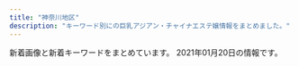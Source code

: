 ```yaml
---
title: "神奈川地区"
description: "キーワード別にの巨乳アジアン・チャイナエステ嬢情報をまとめました。"
---
```


新着画像と新着キーワードをまとめています。
2021年01月20日の情報です。

<DmmAffiliateIns />
<KeywordTable
  shops={
    [
    {
        "station": "\u65b0\u9017\u5b50\u99c5\u5317\u53e31",
        "name": "\u7f8e\u697d",
        "url": "http://biraku.est-u.com",
        "keywords": {},
        "img_links": [
            "http://biraku.est-u.com/images/index_12.png",
            "http://biraku.est-u.com/images/06.jpg",
            "http://biraku.est-u.com/staff/3.jpg",
            "http://biraku.est-u.com/images/01.jpg",
            "http://biraku.est-u.com/images/index_08.png",
            "http://biraku.est-u.com/images/index2_07.png",
            "http://biraku.est-u.com/images/03.jpg",
            "http://biraku.est-u.com/images/index_05.png",
            "http://biraku.est-u.com/images/02.jpg",
            "http://biraku.est-u.com/staff/2.jpg",
            "http://biraku.est-u.com/images/index_06.png",
            "http://biraku.est-u.com/images/staff_08.png",
            "http://biraku.est-u.com/images/index_07.png",
            "http://biraku.est-u.com/staff/1.jpg",
            "http://biraku.est-u.com/images/index_10.png",
            "http://biraku.est-u.com/images/index_04.png",
            "http://biraku.est-u.com/staff/4.jpg",
            "http://biraku.est-u.com/images/04.jpg",
            "http://biraku.est-u.com/staff/6.jpg",
            "http://biraku.est-u.com/images/indexb_08.png",
            "http://biraku.est-u.com/staff/5.jpg",
            "http://biraku.est-u.com/images/s3.jpg"
        ]
    },
    {
        "station": "JR\u8305\u30f6\u5d0e\u99c5\u5317\u53e3",
        "url": "http://karen.ies.fun/",
        "name": "\u83ef\u84ee",
        "keywords": {
            "86": 3,
            "D": 3
        },
        "img_links": [
            "http://karen.ies.fun/photos/sites/12/2018/10/2018100413085114.jpg",
            "http://karen.ies.fun/images/s_staff.jpg",
            "http://karen.ies.fun/photos/sites/12/2018/10/2018100413085055.jpg",
            "http://karen.ies.fun/images/info2.jpg",
            "http://karen.ies.fun/images/mobile.jpg",
            "http://karen.ies.fun/images/bj1.jpg",
            "http://karen.ies.fun/images/room2.jpg",
            "http://karen.ies.fun/images/bj3.jpg",
            "http://karen.ies.fun/images/room4.jpg",
            "http://karen.ies.fun/photos/sites/12/2019/04/2019042908245397.jpg",
            "http://karen.ies.fun/images/s_link.jpg",
            "http://karen.ies.fun/images/1.jpg",
            "http://karen.ies.fun/images/room1.jpg",
            "http://karen.ies.fun/images/s_info.jpg",
            "http://karen.ies.fun/images/top.jpg",
            "http://karen.ies.fun/images/amore.jpg",
            "http://karen.ies.fun/images/room3.jpg"
        ]
    },
    {
        "keywords": {
            "C": 3,
            "86": 12,
            "87": 3,
            "D": 15,
            "85": 3
        },
        "url": "http://oppama.iest.info/",
        "station": "\u8ffd\u6d5c\u99c5",
        "name": "\u8ffd\u6d5c\u30de\u30c3\u30b5\u30fc\u30b8",
        "img_links": [
            "http://oppama.iest.info/images/s_pick.png",
            "http://oppama.iest.info/images/room6.jpg",
            "http://oppama.iest.info/images/s_news.png",
            "http://cdn.dino-es.com/images/allpics/KL77e92f55838704c7de0a1eb6ca2a81a0/4ec1d6974658a8b101911755e5d05691.jpg",
            "http://oppama.iest.info/images/s_staff.jpg",
            "http://cdn.dino-es.com/images/logo/150x40DinoEs.png",
            "http://oppama.iest.info/photos/sites/10/2018/05/2018053009323272.jpg",
            "http://oppama.iest.info/images/bj3.jpg",
            "http://cdn.dino-es.com/images/line.jpg",
            "http://oppama.iest.info/photos/sites/10/2018/07/2018073109281740.jpg",
            "http://oppama.iest.info/images/room5.jpg",
            "http://oppama.iest.info/images/mobile.png",
            "http://oppama.iest.info/images/top.jpg",
            "http://oppama.iest.info/images/room4.jpg",
            "http://oppama.iest.info/photos/sites/10/2018/07/2018073109281695.jpg",
            "http://oppama.iest.info/images/room2.jpg",
            "http://oppama.iest.info/images/room1.jpg",
            "http://oppama.iest.info/photos/sites/10/2018/05/2018053009323253.jpg",
            "http://oppama.iest.info/images/s_news2.png",
            "http://oppama.iest.info/images/room3.jpg",
            "http://oppama.iest.info/images/l1.jpg",
            "http://oppama.iest.info/photos/sites/10/2018/07/2018073109281797.jpg",
            "http://oppama.iest.info/photos/sites/10/2018/07/2018073109281759.jpg",
            "http://oppama.iest.info/photos/sites/10/2018/05/2018053009323372.jpg",
            "http://oppama.iest.info/photos/sites/10/2018/05/2018053009323210.jpg",
            "http://oppama.iest.info/photos/sites/10/2018/07/2018073109281781.jpg"
        ]
    },
    {
        "station": "\u8ffd\u6d5c\u99c5",
        "name": "\u61a9",
        "img_links": [
            "http://ikoi.esjp.xyz/girl/2.jpg",
            "http://ikoi.esjp.xyz/img/qr.jpg",
            "http://ikoi.esjp.xyz/img/lr_02.jpg",
            "http://ikoi.esjp.xyz/i/img/photo05.jpg",
            "http://ikoi.esjp.xyz/i/img/photo03.jpg",
            "http://ikoi.esjp.xyz/girl/6.jpg",
            "http://ikoi.esjp.xyz/img/room/photo05.jpg",
            "http://ikoi.esjp.xyz/girl/4.jpg",
            "http://ikoi.esjp.xyz/img/lr_01.jpg",
            "http://ikoi.esjp.xyz/img/capinfo.jpg",
            "http://ikoi.esjp.xyz/img/rec_top.png",
            "http://ikoi.esjp.xyz/img/room/photo03.jpg",
            "http://ikoi.esjp.xyz/i/img/photo01.jpg",
            "http://ikoi.esjp.xyz/girl/1.jpg",
            "http://ikoi.esjp.xyz/girl/5.jpg",
            "http://ikoi.esjp.xyz/img/room/photo01.jpg",
            "http://ikoi.esjp.xyz/i/img/photo06.jpg",
            "http://ikoi.esjp.xyz/img/pro_girl_line.jpg",
            "http://ikoi.esjp.xyz/img/059.png",
            "http://ikoi.esjp.xyz/img/room/photo06.jpg",
            "http://ikoi.esjp.xyz/img/room/photo02.jpg",
            "http://ikoi.esjp.xyz/img/top_pickback.png",
            "http://ikoi.esjp.xyz/girl/3.jpg",
            "http://ikoi.esjp.xyz/i/img/photo02.jpg",
            "http://ikoi.esjp.xyz/img/sub_staff.jpg",
            "http://ikoi.esjp.xyz/i/img/photo04.jpg",
            "http://ikoi.esjp.xyz/img/room/photo04.jpg"
        ],
        "url": "http://ikoi.esjp.xyz/",
        "keywords": {}
    },
    {
        "keywords": {},
        "url": "http://hoguraku.info/",
        "img_links": [
            "http://hoguraku.info/_src/22266495/navi_06.png",
            "http://hoguraku.info/_src/22266492/navi2_04.png",
            "http://hoguraku.info/_src/22266493/navi_05.png",
            "http://hoguraku.info/staff-3.jpg",
            "http://hoguraku.info/_src/22294409/img20180513220122069421.png",
            "http://hoguraku.info/_src/22296697/pup.png",
            "http://hoguraku.info/staff-4.jpg",
            "http://hoguraku.info/_src/22294030/wechatimg175.jpg",
            "http://hoguraku.info/staff-2.jpg",
            "http://hoguraku.info/_src/22293781/sign.png",
            "http://hoguraku.info/_src/22293820/wechatimg744.jpg",
            "http://hoguraku.info/_src/22293865/sign.png",
            "http://hoguraku.info/_src/22294024/1_20180513213551260.jpg",
            "http://hoguraku.info/_src/22266524/wechatimg96_20191205204603604.jpg",
            "http://hoguraku.info/_src/22266494/navi2_05.png",
            "http://hoguraku.info/_src/22296687/pup.png",
            "http://hoguraku.info/_src/22294029/3_20180513213551306.jpg",
            "http://hoguraku.info/_src/22294031/wechatimg175.jpg",
            "http://hoguraku.info/_src/22296695/pup.png",
            "http://hoguraku.info/_src/22266488/navi2_02.png",
            "http://hoguraku.info/_src/22294028/3_20180513213551306.jpg",
            "http://hoguraku.info/_src/22266486/navi2_01.png",
            "http://hoguraku.info/_src/22293601/newspinkup.png",
            "http://hoguraku.info/_src/22266398/img20180513214352559347.png",
            "http://hoguraku.info/_src/37673393/wechatimg98.jpg",
            "http://hoguraku.info/_src/22294025/1_20180513213551260.jpg",
            "http://hoguraku.info/_src/22266487/navi_02.png",
            "http://hoguraku.info/_src/22266490/navi2_03.png",
            "http://hoguraku.info/_src/22266485/navi_01.png",
            "http://hoguraku.info/_src/22266496/navi2_06.png",
            "http://hoguraku.info/_src/22293610/pup.png",
            "http://hoguraku.info/_src/22294026/wechatimg239.jpg",
            "http://hoguraku.info/_src/25168346/staff-2_20180823215120776.jpg",
            "http://hoguraku.info/_src/42747719/img20200505151535254743.png",
            "http://hoguraku.info/_src/22266489/navi_03.png",
            "http://hoguraku.info/_src/22294027/wechatimg239.jpg",
            "http://hoguraku.info/staff-1.jpg",
            "http://hoguraku.info/_src/22266491/navi_04.png",
            "http://hoguraku.info/_src/22266400/wechatimg94_20191205204136458.jpg"
        ],
        "name": "\u3055\u304f\u3089",
        "station": "JR\u5927\u8239\u99c5\u6771\u53e3"
    },
    {
        "keywords": {},
        "name": "\u591c\u8776",
        "station": "JR\u85e4\u6ca2\u99c5\u5357\u53e3",
        "img_links": [
            "http://yacho.est-u.com/images/index_06.jpg",
            "http://yacho.est-u.com/images/index_10.jpg",
            "http://yacho.est-u.com/images/1.jpg",
            "http://yacho.est-u.com/images/staff_01.jpg",
            "http://yacho.est-u.com/images/index_04.jpg",
            "http://yacho.est-u.com/images/5.jpg",
            "http://yacho.est-u.com/images/3.jpg",
            "http://yacho.est-u.com/images/k1.jpg",
            "http://yacho.est-u.com/images/index_05.jpg",
            "http://yacho.est-u.com/images/6.jpg",
            "http://yacho.est-u.com/images/index_15.jpg",
            "http://yacho.est-u.com/images/k2.jpg",
            "http://yacho.est-u.com/images/index_17.jpg",
            "http://yacho.est-u.com/images/index_07.jpg",
            "http://yacho.est-u.com/images/4.jpg",
            "http://yacho.est-u.com/images/index_12.jpg",
            "http://yacho.est-u.com/images/index_03.jpg",
            "http://yacho.est-u.com/images/index_02.jpg",
            "http://yacho.est-u.com/images/index_01.jpg",
            "http://yacho.est-u.com/images/2.jpg",
            "http://yacho.est-u.com/images/staff_03.jpg",
            "http://yacho.est-u.com/images/index_14.jpg"
        ],
        "url": "http://yacho.est-u.com/"
    },
    {
        "keywords": {
            "87": 7,
            "D": 35,
            "85": 28,
            "E": 7,
            "86": 7
        },
        "url": "http://izumi.ests.jp/",
        "station": "\u6e58\u5357\u53f0\u99c5\u897f\u53e3",
        "name": "\u6e58\u5357\u604b",
        "img_links": [
            "http://izumi.ests.jp/images/room1.jpg",
            "http://izumi.ests.jp/images/service4.jpg",
            "http://izumi.ests.jp/images/info2.jpg",
            "http://izumi.ests.jp/photos/sites/54/2020/09/2020092004565418.jpg",
            "http://izumi.ests.jp/images/room2.jpg",
            "http://izumi.ests.jp/images/s1.jpg",
            "http://izumi.ests.jp/photos/sites/54/2019/10/2019100205592997.jpg",
            "http://izumi.ests.jp/images/room3.jpg",
            "http://izumi.ests.jp/photos/sites/54/2020/07/2020070605483923.jpg",
            "http://izumi.ests.jp/images/service3.jpg",
            "http://izumi.ests.jp/images/service1.jpg",
            "http://izumi.ests.jp/images/room4.jpg",
            "http://izumi.ests.jp/images/top.jpg",
            "http://izumi.ests.jp/images/service2.jpg",
            "http://izumi.ests.jp/photos/sites/54/2019/10/2019100205593058.jpg",
            "http://izumi.ests.jp/photos/sites/54/2020/05/2020051209400132.jpg",
            "http://izumi.ests.jp/images/info.jpg",
            "http://izumi.ests.jp/photos/sites/54/2020/12/2020121307073529.jpg",
            "http://izumi.ests.jp/images/mobile.jpg",
            "http://izumi.ests.jp/images/s_news.jpg",
            "http://izumi.ests.jp/images/s3.jpg"
        ]
    },
    {
        "name": "\u7652\u5fc3\u5712",
        "station": "JR\u85e4\u6ca2\u99c5\u5357\u53e3",
        "url": "http://yushinen.info/",
        "keywords": {},
        "img_links": [
            "http://yushinen.info/images/g7.jpg",
            "http://yushinen.info/images/room2.jpg",
            "http://yushinen.info/images/eri1.jpg",
            "http://yushinen.info/images/nei-03.png",
            "http://yushinen.info/images/room6.jpg",
            "http://yushinen.info/images/room4.jpg",
            "http://yushinen.info/images/miki1.jpg",
            "http://yushinen.info/images/nana1.jpg",
            "http://yushinen.info/images/room3.jpg",
            "http://yushinen.info/images/flw.png",
            "http://yushinen.info/images/saya1.jpg",
            "http://yushinen.info/images/g6.jpg",
            "http://yushinen.info/images/g0.jpg",
            "http://yushinen.info/images/room1.jpg",
            "http://yushinen.info/images/g1.jpg",
            "http://yushinen.info/images/g5.jpg",
            "http://yushinen.info/images/top.jpg",
            "http://yushinen.info/images/g3.jpg",
            "http://yushinen.info/images/info.png",
            "http://yushinen.info/images/ami1.jpg",
            "http://yushinen.info/images/mobile.png",
            "http://yushinen.info/images/room5.jpg",
            "http://yushinen.info/images/g2.jpg",
            "http://yushinen.info/images/g4.jpg"
        ]
    },
    {
        "url": "http://meido.est888.com/",
        "name": "\u30e1\u30a4\u30c9",
        "station": "JR\u6771\u6238\u585a\u99c5\u6771\u53e3",
        "keywords": {
            "D": 6,
            "E": 2,
            "92": 2,
            "87": 1,
            "89": 5
        },
        "img_links": [
            "http://meido.est888.com/css/tel.png",
            "http://meido.est888.com/css/staff/staff004.jpg",
            "http://meido.est888.com/css/top02.jpg",
            "http://meido.est888.com/css/top-left01.jpg",
            "http://meido.est888.com/css/nav/nav-005.jpg",
            "http://meido.est888.com/css/nav/nav-002.jpg",
            "http://meido.est888.com/css/osusume07.jpg",
            "http://meido.est888.com/css/staff/staff001.jpg",
            "http://meido.est888.com/css/staff/staff002.jpg",
            "http://meido.est888.com/css/staff/staff003.jpg",
            "http://meido.est888.com/css/staff/staff0008.jpg",
            "http://meido.est888.com/css/top-left02.jpg",
            "http://meido.est888.com/css/staff/staff007.jpg",
            "http://meido.est888.com/css/nav/nav-003.jpg",
            "http://meido.est888.com/css/staff/staff0006.jpg",
            "http://meido.est888.com/css/nav/nav-006.jpg",
            "http://meido.est888.com/css/nav/nav-001.jpg",
            "http://meido.est888.com/css/staff/staff005.jpg",
            "http://meido.est888.com/css/nav/nav-004.jpg"
        ]
    },
    {
        "name": "\u30df\u30e9\u30dc\u30eb",
        "keywords": {
            "86": 3,
            "85": 1,
            "87": 1,
            "D": 4,
            "E": 1
        },
        "station": "JR\u6771\u6238\u585a\u99c5\u6771\u53e3",
        "img_links": [
            "http://esbest.info/js/sliderLine/slide_prev.png",
            "http://esbest.info/staffPhoto/b20200109133117.jpg",
            "http://esbest.info/staffPhoto/b20200111165529.jpg",
            "http://esbest.info/staffPhoto/s20200109133117.jpg",
            "http://esbest.info/images/returnBtn.png",
            "http://esbest.info/images/store/03.jpg",
            "http://esbest.info/images/store/04.jpg",
            "http://esbest.info/staffPhoto/s20200205123504.jpg",
            "http://esbest.info/images/mobile.jpg",
            "http://esbest.info/images/store/01.jpg",
            "http://esbest.info/staffPhoto/b20200526161929.jpg",
            "http://esbest.info/staffPhoto/b20200519140451.jpg",
            "http://esbest.info/js/sliderLine/slide_next.png",
            "http://esbest.info/images/store/02.jpg",
            "http://esbest.info/staffPhoto/s20200111165529.jpg",
            "http://esbest.info/uploadfiles/images/campaignEsbestInfo1.jpg",
            "http://esbest.info/staffPhoto/s20200519140451.jpg",
            "http://esbest.info/staffPhoto/s20200526161929.jpg",
            "http://esbest.info/staffPhoto/b20200205123504.jpg"
        ],
        "url": "http://esbest.info/"
    },
    {
        "name": "\u30d0\u30e9\u5712",
        "station": "JR\u85e4\u6ca2\u99c5\u5357\u53e3",
        "img_links": [
            "http://baraen.xyz/images/room6.jpg",
            "http://baraen.xyz/images/mobile.jpg",
            "http://baraen.xyz/images/mafaxine_j.jpg",
            "http://baraen.xyz/images/g3.jpg",
            "http://baraen.xyz/images/room1.jpg",
            "http://baraen.xyz/images/g0.jpg",
            "http://baraen.xyz/images/room2.jpg",
            "http://baraen.xyz/images/g4.jpg",
            "http://baraen.xyz/images/miki1.jpg",
            "http://baraen.xyz/images/maga.jpg",
            "http://baraen.xyz/images/mafaxine_d.jpg",
            "http://baraen.xyz/images/g6.jpg",
            "http://baraen.xyz/images/g1.jpg",
            "http://baraen.xyz/images/kanban.jpg",
            "http://baraen.xyz/images/miki2.jpg",
            "http://baraen.xyz/images/g2.jpg",
            "http://baraen.xyz/images/room4.jpg"
        ],
        "keywords": {},
        "url": "http://baraen.xyz/"
    },
    {
        "img_links": [
            "http://esthe-massage.pw/img/m2.jpg",
            "http://esthe-massage.pw/img/m10.jpg",
            "http://esthe-massage.pw/img/cg03.jpg",
            "http://esthe-massage.pw/img/cg05.jpg",
            "http://esthe-massage.pw/img/fla.jpg",
            "http://esthe-massage.pw/img/cg01.jpg",
            "http://esthe-massage.pw/img/stan.png",
            "http://esthe-massage.pw/img/m60.jpg",
            "http://esthe-massage.pw/img/m30.jpg",
            "http://esthe-massage.pw/img/m6.jpg",
            "http://esthe-massage.pw/img/cg02.jpg",
            "http://esthe-massage.pw/img/m1.jpg",
            "http://esthe-massage.pw/img/noo.png",
            "http://esthe-massage.pw/img/m4.jpg",
            "http://esthe-massage.pw/img/cg04.jpg",
            "http://esthe-massage.pw/img/m3.jpg",
            "http://esthe-massage.pw/img/top.jpg",
            "http://esthe-massage.pw/img/m20.jpg",
            "http://esthe-massage.pw/img/m5.jpg",
            "http://esthe-massage.pw/img/no.png"
        ],
        "url": "http://esthe-massage.pw/",
        "name": "\u6843\u9999",
        "keywords": {
            "D": 3,
            "86": 3,
            "E": 2,
            "87": 1,
            "85": 1
        },
        "station": "JR\u5e73\u585a\u99c5"
    },
    {
        "keywords": {
            "C": 21,
            "85": 4,
            "D": 4,
            "87": 8
        },
        "station": "JR\u5e73\u585a\u99c5\u5317\u53e3",
        "img_links": [
            "http://www.bestlove.iesjp.com/images/line.png",
            "http://www.bestlove.iesjp.com/files/002.jpg",
            "http://www.bestlove.iesjp.com/files/005-03.jpg",
            "http://www.bestlove.iesjp.com/files/004-02.jpg",
            "http://www.bestlove.iesjp.com/files/004.jpg",
            "http://www.bestlove.iesjp.com/files/003-02.jpg",
            "http://www.bestlove.iesjp.com/files/001-03.jpg",
            "http://www.bestlove.iesjp.com/files/002-03.jpg",
            "http://www.bestlove.iesjp.com/files/001.jpg",
            "http://www.bestlove.iesjp.com/files/003-03.jpg",
            "http://www.bestlove.iesjp.com/files/002-02.jpg",
            "http://www.bestlove.iesjp.com/files/004-03.jpg",
            "http://www.bestlove.iesjp.com/files/005-02.jpg",
            "http://www.bestlove.iesjp.com/files/001-02.jpg",
            "http://www.bestlove.iesjp.com/images/mobile.jpg",
            "http://www.bestlove.iesjp.com/files/005.jpg",
            "http://www.bestlove.iesjp.com/images/r3.jpg",
            "http://www.bestlove.iesjp.com/files/003.jpg"
        ],
        "url": "http://www.bestlove.iesjp.com/",
        "name": "Best Love \uff5e\u30d9\u30b9\u30c8\u30e9\u30d6\uff5e"
    },
    {
        "station": "JR\u6238\u585a\u99c5",
        "keywords": {
            "87": 4,
            "C": 1,
            "D": 5,
            "86": 2
        },
        "url": "http://www.genkimori.esjp.info/",
        "img_links": [
            "http://www.genkimori.esjp.info/img/tel.png",
            "http://www.genkimori.esjp.info/img/nav-005.png",
            "http://www.genkimori.esjp.info/img/stb.jpg",
            "http://www.genkimori.esjp.info/img/stt.jpg",
            "http://www.genkimori.esjp.info/img/nav-003.png",
            "http://www.genkimori.esjp.info/img/nav-002.png",
            "http://www.genkimori.esjp.info/files/007.jpg",
            "http://www.genkimori.esjp.info/files/004.jpg",
            "http://www.genkimori.esjp.info/files/003.jpg",
            "http://www.genkimori.esjp.info/img/nav-006.png",
            "http://www.genkimori.esjp.info/img/top01.png",
            "http://www.genkimori.esjp.info/img/nav-001.png",
            "http://www.genkimori.esjp.info/files/002.jpg",
            "http://www.genkimori.esjp.info/files/006.jpg",
            "http://www.genkimori.esjp.info/files/001.jpg",
            "http://www.genkimori.esjp.info/img/nav-004.png"
        ],
        "name": "\u5143\u6c17\u30e2\u30ea\u30e2\u30ea"
    },
    {
        "station": "JR\u5e73\u585a\u99c5\u5317\u53e3",
        "keywords": {},
        "name": "\u3075\u3088\u3046",
        "img_links": [
            "http://www.huyo.work/images/4.jpg",
            "http://www.huyo.work/images/mobile.jpg",
            "http://www.huyo.work/images/sys2.jpg",
            "http://www.huyo.work/images/interior_t.jpg",
            "http://www.huyo.work/img/sora1.jpg",
            "http://www.huyo.work/images/3.jpg",
            "http://www.huyo.work/images/line.png",
            "http://www.huyo.work/images/info.jpg",
            "http://www.huyo.work/img/mimi1.jpg",
            "http://www.huyo.work/img/nana1.jpg",
            "http://www.huyo.work/images/news.jpg",
            "http://www.huyo.work/images/2.jpg",
            "http://www.huyo.work/images/int1.jpg",
            "http://www.huyo.work/images/head.jpg",
            "http://www.huyo.work/img/riri1.jpg",
            "http://www.huyo.work/images/int2.jpg",
            "http://www.huyo.work/images/5.jpg",
            "http://www.huyo.work/images/1.jpg",
            "http://www.huyo.work/images/sys1.jpg",
            "http://www.huyo.work/img/hana1.jpg",
            "http://www.huyo.work/images/staff_t.jpg"
        ],
        "url": "http://www.huyo.work/"
    },
    {
        "station": "JR\u5c0f\u7530\u539f\u99c5\u897f\u53e3",
        "keywords": {
            "C": 8,
            "F": 8,
            "E": 28,
            "D": 32
        },
        "url": "http://onlyone-relax.xyz/",
        "img_links": [
            "http://onlyone-relax.xyz/images/spacer300x450.png",
            "http://onlyone-relax.xyz/images/cg08.jpg",
            "http://onlyone-relax.xyz/images/4.jpg",
            "http://onlyone-relax.xyz/images/cg02.jpg",
            "http://onlyone-relax.xyz/images/cg05.jpg",
            "http://onlyone-relax.xyz/images/cg01.jpg",
            "http://onlyone-relax.xyz/images/top.png",
            "http://onlyone-relax.xyz/images/cg03.jpg",
            "http://onlyone-relax.xyz/images/cg06.jpg",
            "http://onlyone-relax.xyz/images/cg10.jpg",
            "http://onlyone-relax.xyz/images/2.jpg",
            "http://onlyone-relax.xyz/images/top2.png",
            "http://onlyone-relax.xyz/images/cg07.jpg",
            "http://onlyone-relax.xyz/images/cg09.jpg",
            "http://onlyone-relax.xyz/images/qr.jpg",
            "http://onlyone-relax.xyz/images/1.jpg"
        ],
        "name": "\u30ad\u30e5\u30fc\u30c8"
    },
    {
        "url": "http://hiratsuka-est.com/",
        "station": "JR\u5e73\u585a\u99c5\u5317\u53e3",
        "img_links": [
            "http://hiratsuka-est.com/images/r3.jpg",
            "http://hiratsuka-est.com/images/r6.jpg",
            "http://hiratsuka-est.com/images/banna.jpg",
            "http://hiratsuka-est.com/images/chc.jpg",
            "http://hiratsuka-est.com/images/ll1.jpg",
            "http://hiratsuka-est.com/images/g7.jpg",
            "http://hiratsuka-est.com/images/g2.jpg",
            "http://hiratsuka-est.com/images/banna2.jpg",
            "http://hiratsuka-est.com/images/g0.jpg",
            "http://hiratsuka-est.com/images/right.jpg",
            "http://hiratsuka-est.com/images/r7.jpg",
            "http://hiratsuka-est.com/images/tel.jpg",
            "http://hiratsuka-est.com/images/mi.jpg",
            "http://hiratsuka-est.com/images/g1.jpg",
            "http://hiratsuka-est.com/images/left.jpg",
            "http://hiratsuka-est.com/images/g4.jpg",
            "http://hiratsuka-est.com/images/r8.jpg",
            "http://hiratsuka-est.com/images/r9.jpg",
            "http://hiratsuka-est.com/images/zi-staff.png",
            "http://hiratsuka-est.com/images/top.jpg",
            "http://hiratsuka-est.com/images/banna1.jpg",
            "http://hiratsuka-est.com/images/new1.jpg",
            "http://hiratsuka-est.com/images/rr1.jpg",
            "http://hiratsuka-est.com/images/zi-link.png",
            "http://hiratsuka-est.com/images/r1.jpg",
            "http://hiratsuka-est.com/images/r5.jpg",
            "http://hiratsuka-est.com/images/tiao2.jpg",
            "http://hiratsuka-est.com/images/g3.jpg",
            "http://hiratsuka-est.com/images/zi-faq.png",
            "http://hiratsuka-est.com/images/r4.jpg"
        ],
        "keywords": {},
        "name": "\u3055\u308f\u3084\u304b"
    },
    {
        "name": "\u5929\u4f7f",
        "img_links": [
            "http://uintiop.tokyo/picture/top-img10.jpg",
            "http://uintiop.tokyo/uploads/210111/1-210111123I9332.jpg",
            "http://uintiop.tokyo/picture/2.jpg",
            "http://uintiop.tokyo/picture/4.jpg",
            "http://uintiop.tokyo/picture/top-img03.jpg",
            "http://uintiop.tokyo/picture/top-img02.png",
            "http://uintiop.tokyo/uploads/200714/1-200G4124210P7.jpg",
            "http://uintiop.tokyo/picture/3.jpg",
            "http://uintiop.tokyo/picture/top-img01.png",
            "http://uintiop.tokyo/picture/1.jpg",
            "http://uintiop.tokyo/picture/call.png",
            "http://uintiop.tokyo/picture/tel.png",
            "http://uintiop.tokyo/uploads/200720/1-200H013041T46.jpg",
            "http://uintiop.tokyo/uploads/200714/1-200G4125RS59.jpg",
            "http://uintiop.tokyo/uploads/200727/1-200HG01643361.jpg"
        ],
        "keywords": {
            "C": 13
        },
        "url": "http://uintiop.tokyo/",
        "station": "JR\u85e4\u6ca2\u99c5\u5357\u53e3"
    },
    {
        "name": "\u6d5c\u8fba\u306e\u604b",
        "keywords": {},
        "img_links": [
            "http://www.hamabei.com/images/buttona_03.jpg",
            "http://www.hamabei.com/images/buttona_08.jpg",
            "http://www.hamabei.com/images/nana1.jpg",
            "http://www.hamabei.com/images/giral012.jpg",
            "http://www.hamabei.com/images/buttona_06.jpg",
            "http://www.hamabei.com/images/buttona_04.jpg",
            "http://www.hamabei.com/images/giral009.jpg",
            "http://www.hamabei.com/images/qr.jpg",
            "http://www.hamabei.com/images/giral015.jpg",
            "http://www.hamabei.com/images/kaori1.jpg",
            "http://www.hamabei.com/images/giral014.jpg",
            "http://www.hamabei.com/images/buttona_05.jpg",
            "http://www.hamabei.com/images/giral007.jpg",
            "http://www.hamabei.com/images/buttona_07.jpg",
            "http://www.hamabei.com/images/miki1.jpg",
            "http://www.hamabei.com/images/yuka1.jpg"
        ],
        "url": "http://www.hamabei.com/",
        "station": "JR\u8305\u30f6\u5d0e\u99c5\u5357\u53e3"
    },
    {
        "keywords": {},
        "station": "JR\u5927\u8239\u99c5\u6771\u53e3",
        "name": "\u60a0\u697d",
        "url": "http://yu-raku.info/",
        "img_links": [
            "http://yu-raku.info/staff/s-kana1.jpg",
            "http://yu-raku.info/staff/s-sayuri1.jpg",
            "http://yu-raku.info/images/bar-cam.png",
            "http://yu-raku.info/sp/images/b-tel.png",
            "http://yu-raku.info/images/c-top0.png",
            "http://yu-raku.info/images/bar-info.png",
            "http://yu-raku.info/staff/s-emi5.jpg",
            "http://yu-raku.info/staff/s-miki1.jpg",
            "http://yu-raku.info/staff/s-nana1.jpg",
            "http://yu-raku.info/sp/images/bar-cam.png",
            "http://yu-raku.info/staff/s-emi3.jpg",
            "http://yu-raku.info/images/fotter.jpg",
            "http://yu-raku.info/images/bar-cover.png",
            "http://yu-raku.info/images/pic-interior.png",
            "http://yu-raku.info/images/c-therapist0.png",
            "http://yu-raku.info/staff/s-emi4.jpg",
            "http://yu-raku.info/sp/images/bar-cover.png",
            "http://yu-raku.info/images/bar-therapist.png",
            "http://yu-raku.info/images/bar-interior.png",
            "http://yu-raku.info/staff/s-yuko1.jpg",
            "http://yu-raku.info/staff/s-niri1.jpg",
            "http://yu-raku.info/images/b-interior.jpg"
        ]
    },
    {
        "name": "\u968f\u7e01",
        "station": "JR\u5e73\u585a\u99c5\u5317\u53e3",
        "url": "http://sui-en.work/",
        "img_links": [
            "http://sui-en.work/images/head.jpg",
            "http://sui-en.work/images/mobile.jpg",
            "http://sui-en.work/images/interior_t.png",
            "http://sui-en.work/img/kaori1.jpg",
            "http://sui-en.work/images/b1.jpg",
            "http://sui-en.work/images/2.png",
            "http://sui-en.work/images/int1.png",
            "http://sui-en.work/images/sys2.jpg",
            "http://sui-en.work/images/int2.png",
            "http://sui-en.work/images/news.jpg",
            "http://sui-en.work/images/sys1.jpg",
            "http://sui-en.work/images/info.jpg",
            "http://sui-en.work/images/1.png",
            "http://sui-en.work/images/sys3.png",
            "http://sui-en.work/images/tr.jpg",
            "http://sui-en.work/img/sena1.jpg",
            "http://sui-en.work/images/ta.jpg",
            "http://sui-en.work/images/b2.jpg",
            "http://sui-en.work/images/4.png",
            "http://sui-en.work/img/hana1.jpg",
            "http://sui-en.work/images/3.png",
            "http://sui-en.work/images/int3.png",
            "http://sui-en.work/img/yuki1.jpg",
            "http://sui-en.work/images/staff_t.png"
        ],
        "keywords": {}
    },
    {
        "name": "\u5929\u4f7f\u306e\u604b",
        "station": "\u8305\u30f6\u5d0e\u99c5\u5357\u53e3",
        "keywords": {},
        "url": "http://tenshinokoi.es-come.net/",
        "img_links": [
            "http://tenshinokoi.es-come.net/girls/yuyu1.jpg",
            "http://tenshinokoi.es-come.net/img/yuyu1.jpg",
            "http://tenshinokoi.es-come.net/img/header02.jpg",
            "http://tenshinokoi.es-come.net/images/therapistbar.png",
            "http://tenshinokoi.es-come.net/girls/sumire1.jpg",
            "http://tenshinokoi.es-come.net/girls/misaki1.jpg",
            "http://tenshinokoi.es-come.net/girls/kana1.jpg",
            "http://tenshinokoi.es-come.net/i/80/yuyu1.jpg",
            "http://tenshinokoi.es-come.net/images/info1.jpg",
            "http://tenshinokoi.es-come.net/images/qr.jpg",
            "http://tenshinokoi.es-come.net/img/sumire1.jpg",
            "http://tenshinokoi.es-come.net/girls/riri1.jpg",
            "http://tenshinokoi.es-come.net/girls/yurika1.jpg",
            "http://tenshinokoi.es-come.net/girls/risa1.jpg",
            "http://tenshinokoi.es-come.net/images/shishubar.png",
            "http://tenshinokoi.es-come.net/images/share/sp-kp2.png",
            "http://tenshinokoi.es-come.net/images/share/pickup.png",
            "http://tenshinokoi.es-come.net/img/header01.jpg",
            "http://tenshinokoi.es-come.net/girls/yuki1.jpg",
            "http://tenshinokoi.es-come.net/i/80/yuna1.jpg",
            "http://tenshinokoi.es-come.net/i/120/sumire1.jpg",
            "http://tenshinokoi.es-come.net/i/80/sumire1.jpg",
            "http://tenshinokoi.es-come.net/images/share/tel.png",
            "http://tenshinokoi.es-come.net/images/info2.jpg",
            "http://tenshinokoi.es-come.net/i/120/yuyu1.jpg",
            "http://tenshinokoi.es-come.net/i/120/yuna1.jpg",
            "http://tenshinokoi.es-come.net/img/risa1.jpg",
            "http://tenshinokoi.es-come.net/girls/hiromi1.jpg",
            "http://tenshinokoi.es-come.net/img/header00.jpg",
            "http://tenshinokoi.es-come.net/images/infobar.png",
            "http://tenshinokoi.es-come.net/i/120/risa1.jpg",
            "http://tenshinokoi.es-come.net/i/80/risa1.jpg"
        ]
    },
    {
        "station": "JR\u5e73\u585a\u99c5\u5317\u53e3",
        "name": "\u30ea\u30e9\u30af\u30bc\u30fc\u30b7\u30e7\u30f3\u59b9",
        "url": "http://www.imouto-esute2866.com/",
        "img_links": [
            "http://www.imouto-esute2866.com/flash/top-1.jpg",
            "http://www.imouto-esute2866.com/images/012.jpg",
            "http://www.imouto-esute2866.com/images/013.jpg"
        ],
        "keywords": {
            "C": 7
        }
    },
    {
        "name": "\u693f",
        "keywords": {
            "C": 6
        },
        "img_links": [
            "http://o-jp.com/tsubaki/images/t_discount.jpg",
            "http://o-jp.com/tsubaki/images/t_mobile.jpg",
            "http://o-jp.com/tsubaki/images/photo02.jpg",
            "http://o-jp.com/tsubaki/images/mimi1.jpg",
            "http://o-jp.com/tsubaki/images/photo01.jpg",
            "http://o-jp.com/tsubaki/images/index_enter.jpg",
            "http://o-jp.com/tsubaki/images/photo03.jpg",
            "http://o-jp.com/tsubaki/images/photo04.jpg"
        ],
        "station": "JR\u5e73\u585a\u99c5\u897f\u53e3",
        "url": "http://o-jp.com/tsubaki/"
    },
    {
        "station": "JR\u85e4\u6ca2\u99c5\u5357\u53e3",
        "img_links": [
            "http://megumi-est.xyz/girl/4.jpg",
            "http://megumi-est.xyz/images/staff_bg.png",
            "http://megumi-est.xyz/girl/1.jpg",
            "http://megumi-est.xyz/girl/2.jpg",
            "http://megumi-est.xyz/images/roomimg/img1.png",
            "http://megumi-est.xyz/images/roomimg/img4.png",
            "http://megumi-est.xyz/images/roomimg/img2.png",
            "http://megumi-est.xyz/images/newsbg.png",
            "http://megumi-est.xyz/images/roomimg/img3.png",
            "http://megumi-est.xyz/images/topbg.jpg",
            "http://megumi-est.xyz/girl/8.jpg",
            "http://megumi-est.xyz/images/mobile_bg.png",
            "http://megumi-est.xyz/girl/5.jpg",
            "http://megumi-est.xyz/images/pickup_line.png"
        ],
        "url": "http://megumi-est.xyz/",
        "name": "\u6075",
        "keywords": {}
    },
    {
        "img_links": [
            "https://kanojyo-room.jpn.cm/images/tit_eject.jpg",
            "https://kanojyo-room.jpn.cm/photos/sites/24/2020/08/2020083117275756.jpg",
            "https://kanojyo-room.jpn.cm/images/link_nav02.jpg",
            "https://kanojyo-room.jpn.cm/images/tit_new.jpg",
            "https://kanojyo-room.jpn.cm/photos/sites/24/2020/08/2020083117275958.jpg",
            "https://kanojyo-room.jpn.cm/images/room2.jpg",
            "https://kanojyo-room.jpn.cm/images/room3.jpg",
            "https://kanojyo-room.jpn.cm/images/close_eject.png",
            "https://kanojyo-room.jpn.cm/images/link_nav01.jpg",
            "https://kanojyo-room.jpn.cm/images/room5.jpg",
            "https://kanojyo-room.jpn.cm/images/link_nav05.jpg",
            "https://kanojyo-room.jpn.cm/images/link_nav06.jpg",
            "https://kanojyo-room.jpn.cm/images/img_eject.jpg",
            "https://kanojyo-room.jpn.cm/images/btn_eject.jpg",
            "https://kanojyo-room.jpn.cm/photos/sites/24/2020/08/2020083117275898.jpg",
            "https://kanojyo-room.jpn.cm/images/room1.jpg",
            "https://kanojyo-room.jpn.cm/images/sp_top.jpg",
            "https://kanojyo-room.jpn.cm/images/tit_face.jpg",
            "https://kanojyo-room.jpn.cm/images/link_nav03.jpg",
            "https://kanojyo-room.jpn.cm/images/room4.jpg",
            "https://kanojyo-room.jpn.cm/images/room6.jpg",
            "https://kanojyo-room.jpn.cm/images/link_nav07.jpg",
            "https://kanojyo-room.jpn.cm/images/link_nav04.jpg",
            "https://kanojyo-room.jpn.cm/photos/sites/24/2020/08/2020083117275977.jpg",
            "https://kanojyo-room.jpn.cm/images/top.png"
        ],
        "keywords": {
            "85": 12,
            "C": 40,
            "87": 12,
            "D": 48,
            "86": 24
        },
        "url": "https://kanojyo-room.jpn.cm/",
        "station": "\u4e0a\u5927\u5ca1\u99c5",
        "name": "\u30ab\u30ce\u30b8\u30e7\u306e\u90e8\u5c4b"
    },
    {
        "name": "\u5922\u90fd\u7f8e",
        "url": "http://www.airi-est.xyz/",
        "img_links": [
            "http://www.airi-est.xyz/images/sub_news.png",
            "http://www.airi-est.xyz/images/icon_call.png",
            "http://www.airi-est.xyz/images/room3.jpg",
            "http://www.airi-est.xyz/images/rec-top.jpg",
            "http://www.airi-est.xyz/girl/1.jpg",
            "http://www.airi-est.xyz/images/room4.jpg",
            "http://www.airi-est.xyz/images/info.jpg",
            "http://www.airi-est.xyz/girl/6.jpg",
            "http://www.airi-est.xyz/girl/9.jpg",
            "http://www.airi-est.xyz/images/sub_staff.png",
            "http://www.airi-est.xyz/images/sub_pickup.png",
            "http://www.airi-est.xyz/images/tel.png",
            "http://www.airi-est.xyz/images/qr.jpg",
            "http://www.airi-est.xyz/images/return.png",
            "http://www.airi-est.xyz/images/room2.jpg",
            "http://www.airi-est.xyz/images/clear_line.png",
            "http://www.airi-est.xyz/girl/3.jpg",
            "http://www.airi-est.xyz/images/room1.jpg"
        ],
        "keywords": {
            "C": 11
        },
        "station": "JR\u5c0f\u7530\u539f\u99c5\u6771\u53e3"
    },
    {
        "img_links": [
            "http://www.relax-fairyark.info/img/sta220.jpg",
            "http://www.relax-fairyark.info/img/st241.jpg",
            "http://www.relax-fairyark.info/img/botton.jpg",
            "http://www.relax-fairyark.info/img/body2.jpg",
            "http://www.relax-fairyark.info/img/st234.jpg",
            "http://www.relax-fairyark.info/img/head.jpg",
            "http://www.relax-fairyark.info/img/st247.jpg",
            "http://www.relax-fairyark.info/img/tel.png",
            "http://www.relax-fairyark.info/img/st220.jpg",
            "http://www.relax-fairyark.info/img/sta235.jpg",
            "http://www.relax-fairyark.info/img/sta223.jpg",
            "http://www.relax-fairyark.info/img/st246.jpg",
            "http://www.relax-fairyark.info/img/st227.jpg",
            "http://www.relax-fairyark.info/img/st235.jpg",
            "http://www.relax-fairyark.info/img/sta245.jpg",
            "http://www.relax-fairyark.info/img/nos.jpg",
            "http://www.relax-fairyark.info/img/st245.jpg",
            "http://www.relax-fairyark.info/img/st223.jpg",
            "http://www.relax-fairyark.info/img/sta213.jpg",
            "http://www.relax-fairyark.info/img/sta248.jpg",
            "http://www.relax-fairyark.info/img/sta246.jpg",
            "http://www.relax-fairyark.info/img/st238.jpg",
            "http://www.relax-fairyark.info/img/st240.jpg",
            "http://www.relax-fairyark.info/img/sta227.jpg",
            "http://www.relax-fairyark.info/img/st213.jpg",
            "http://www.relax-fairyark.info/img/sta238.jpg",
            "http://www.relax-fairyark.info/img/st237.jpg",
            "http://www.relax-fairyark.info/img/st1.jpg",
            "http://www.relax-fairyark.info/img/footbotton.png",
            "http://www.relax-fairyark.info/img/st224.jpg",
            "http://www.relax-fairyark.info/img/st206.jpg",
            "http://www.relax-fairyark.info/img/vlt.png",
            "http://www.relax-fairyark.info/img/st248.jpg",
            "http://www.relax-fairyark.info/img/sta150.jpg",
            "http://www.relax-fairyark.info/img/st229.jpg",
            "http://www.relax-fairyark.info/img/st150.jpg",
            "http://www.relax-fairyark.info/img/sta229.jpg"
        ],
        "name": "Fairy Ark",
        "station": "JR\u85e4\u6ca2\u99c5\u5357\u53e3",
        "keywords": {
            "E": 8,
            "D": 8,
            "87": 7,
            "86": 7,
            "85": 4,
            "C": 3,
            "88": 1
        },
        "url": "http://www.relax-fairyark.info/"
    },
    {
        "url": "http://hana-tobira.xyz/",
        "keywords": {
            "C": 13
        },
        "name": "\u82b1\u306e\u6249",
        "station": "JR\u85e4\u6ca2\u99c5\u5357\u53e3",
        "img_links": [
            "http://hana-tobira.xyz/images/tite-i.png",
            "http://hana-tobira.xyz/images/mobile.jpg",
            "http://hana-tobira.xyz/images/end.png",
            "http://hana-tobira.xyz/images/g6.jpg",
            "http://hana-tobira.xyz/images/tite-staff.jpg",
            "http://hana-tobira.xyz/images/tite-link.jpg",
            "http://hana-tobira.xyz/images/g.jpg",
            "http://hana-tobira.xyz/images/pickup_t.jpg",
            "http://hana-tobira.xyz/images/g5.jpg",
            "http://hana-tobira.xyz/images/g2.jpg",
            "http://hana-tobira.xyz/images/g7.jpg",
            "http://hana-tobira.xyz/images/g4.jpg"
        ]
    },
    {
        "station": "JR\u85e4\u6ca2\u99c5\u5357\u53e3",
        "keywords": {},
        "url": "http://f-kaori.work/",
        "img_links": [
            "http://f-kaori.work/images/sisu_t.jpg",
            "http://f-kaori.work/sp/img/sasa1.jpg",
            "http://f-kaori.work/sp/images/1.jpg",
            "http://f-kaori.work/sp/img/yumi1.jpg",
            "http://f-kaori.work/sp/img/rina1.jpg",
            "http://f-kaori.work/images/3.jpg",
            "http://f-kaori.work/sp/images/sisu.jpg",
            "http://f-kaori.work/images/sys.png",
            "http://f-kaori.work/sp/images/3.jpg",
            "http://f-kaori.work/sp/menu/staff.jpg",
            "http://f-kaori.work/sp/menu/interior.jpg",
            "http://f-kaori.work/sp/img/aya1.jpg",
            "http://f-kaori.work/images/int2.png",
            "http://f-kaori.work/sp/images/top.jpg",
            "http://f-kaori.work/images/5.jpg",
            "http://f-kaori.work/images/6.jpg",
            "http://f-kaori.work/images/interior_t.jpg",
            "http://f-kaori.work/sp/images/newsb.png",
            "http://f-kaori.work/images/head.jpg",
            "http://f-kaori.work/images/2.jpg",
            "http://f-kaori.work/sp/images/5.jpg",
            "http://f-kaori.work/img/yumi1.jpg",
            "http://f-kaori.work/img/sin1.jpg",
            "http://f-kaori.work/sp/images/6.jpg",
            "http://f-kaori.work/images/sisu.png",
            "http://f-kaori.work/sp/images/news.png",
            "http://f-kaori.work/images/staff_t.jpg",
            "http://f-kaori.work/img/rina1.jpg",
            "http://f-kaori.work/sp/images/int1.png",
            "http://f-kaori.work/images/concept.png",
            "http://f-kaori.work/sp/img/sin1.jpg",
            "http://f-kaori.work/sp/menu/top.jpg",
            "http://f-kaori.work/images/1.jpg",
            "http://f-kaori.work/img/aya1.jpg",
            "http://f-kaori.work/sp/images/interior_t.jpg",
            "http://f-kaori.work/sp/images/int2.png",
            "http://f-kaori.work/sp/images/pc.jpg",
            "http://f-kaori.work/img/sasa1.jpg",
            "http://f-kaori.work/sp/images/footer.png",
            "http://f-kaori.work/sp/images/rec1.png",
            "http://f-kaori.work/images/int1.png",
            "http://f-kaori.work/images/sm.jpg",
            "http://f-kaori.work/images/rec1.png",
            "http://f-kaori.work/sp/images/topgirl.png",
            "http://f-kaori.work/images/mobile.jpg",
            "http://f-kaori.work/sp/images/head.jpg",
            "http://f-kaori.work/images/news.png",
            "http://f-kaori.work/sp/images/staff_t.jpg",
            "http://f-kaori.work/sp/images/rec2.jpg",
            "http://f-kaori.work/sp/images/2.jpg",
            "http://f-kaori.work/sp/images/sisu_t.png",
            "http://f-kaori.work/sp/images/rec3.png",
            "http://f-kaori.work/images/line.png",
            "http://f-kaori.work/sp/images/sys.png",
            "http://f-kaori.work/sp/images/tel.jpg",
            "http://f-kaori.work/images/rec2.jpg"
        ],
        "name": "\u85ab"
    },
    {
        "url": "http://es-hanabi.xyz/",
        "img_links": [
            "http://es-hanabi.xyz/images/mobile.png",
            "http://es-hanabi.xyz/images/r2.jpg",
            "http://es-hanabi.xyz/images/r5.jpg",
            "http://es-hanabi.xyz/images/r7.jpg",
            "http://es-hanabi.xyz/images/r8.jpg",
            "http://es-hanabi.xyz/images/zi_staff.png",
            "http://es-hanabi.xyz/images/g0.jpg",
            "http://es-hanabi.xyz/images/g1.jpg",
            "http://es-hanabi.xyz/images/r1.jpg",
            "http://es-hanabi.xyz/images/g2.jpg",
            "http://es-hanabi.xyz/images/g6.jpg",
            "http://es-hanabi.xyz/images/g4.jpg",
            "http://es-hanabi.xyz/images/r6.jpg",
            "http://es-hanabi.xyz/images/top.jpg",
            "http://es-hanabi.xyz/images/mika.jpg",
            "http://es-hanabi.xyz/images/g5.jpg",
            "http://es-hanabi.xyz/images/g3.jpg",
            "http://es-hanabi.xyz/images/new1.jpg"
        ],
        "name": "\u30cf\u30ca\u30d3",
        "keywords": {
            "C": 7
        },
        "station": "JR\u5e73\u585a\u99c5\u897f\u53e3"
    },
    {
        "name": "\u82b1\u306e\u604b",
        "url": "http://www.sh-riraku77.site/",
        "keywords": {},
        "station": "JR\u65b0\u6749\u7530\u99c5\u897f\u53e3",
        "img_links": [
            "http://www.sh-riraku77.site/plus/images/room3.jpg",
            "http://www.sh-riraku77.site/picture/s_staff.png",
            "http://www.sh-riraku77.site/picture/top23.png",
            "http://www.sh-riraku77.site/plus/images/room4.jpg",
            "http://www.sh-riraku77.site/plus/images/room2.jpg",
            "http://www.sh-riraku77.site/picture/i_therapist.png",
            "http://www.sh-riraku77.site/plus/images/room1.jpg",
            "http://www.sh-riraku77.site/picture/s_new.png",
            "http://www.sh-riraku77.site/picture/top22.png",
            "http://www.sh-riraku77.site/uploads/201214/1-201214130312232.jpg",
            "http://www.sh-riraku77.site/picture/end.png",
            "http://www.sh-riraku77.site/uploads/190703/1-1ZF3151554H6.jpg",
            "http://www.sh-riraku77.site/picture/photo3.png"
        ]
    },
    {
        "url": "http://lydia.relaxnabi.com/",
        "station": "JR\u6771\u6238\u585a\u99c5\u6771\u53e3",
        "keywords": {
            "89": 1,
            "D": 4,
            "88": 1,
            "90": 2
        },
        "name": "Lydia\uff5e\u30ea\u30c7\u30a3\u30a2",
        "img_links": [
            "http://lydia.relaxnabi.com/css/m-head.jpg",
            "http://lydia.relaxnabi.com/css/staff/staff04.jpg",
            "http://lydia.relaxnabi.com/css/staff/staff02.jpg",
            "http://lydia.relaxnabi.com/css/cam01.jpg",
            "http://lydia.relaxnabi.com/css/staff/staff01.jpg",
            "http://lydia.relaxnabi.com/css/osusume10.jpg",
            "http://lydia.relaxnabi.com/images/call.png",
            "http://lydia.relaxnabi.com/css/m-top04.jpg",
            "http://lydia.relaxnabi.com/css/staff/staff03.jpg"
        ]
    },
    {
        "img_links": [
            "https://asumi.estjp.info/css/staff/staff02.jpg",
            "https://asumi.estjp.info/css/m-head.jpg",
            "https://asumi.estjp.info/css/top03.jpg",
            "https://asumi.estjp.info/css/top02.jpg",
            "https://asumi.estjp.info/css/staff/staff01.jpg",
            "https://asumi.estjp.info/images/call.png",
            "https://asumi.estjp.info/css/staff/staff03.jpg",
            "https://asumi.estjp.info/css/top05.jpg",
            "https://asumi.estjp.info/css/top04.jpg",
            "https://asumi.estjp.info/css/01.jpg"
        ],
        "keywords": {
            "F": 2,
            "88": 2,
            "E": 4,
            "90": 4
        },
        "station": "\u5c0f\u7530\u539f\u99c5\u6771\u53e3",
        "url": "https://asumi.estjp.info/",
        "name": "\u7a7a\u6f84 -\u3042\u3059\u307f-"
    },
    {
        "keywords": {},
        "img_links": [
            "http://lavender-est.xyz/girl/4.jpg",
            "http://lavender-est.xyz/girl/11.jpg",
            "http://lavender-est.xyz/girl/9.jpg",
            "http://lavender-est.xyz/girl/11_2.jpg",
            "http://lavender-est.xyz/girl/7_2.jpg",
            "http://lavender-est.xyz/girl/4_1.jpg",
            "http://lavender-est.xyz/girl/10_1.jpg",
            "http://lavender-est.xyz/girl/3_1.jpg",
            "http://lavender-est.xyz/images/twitter.jpg",
            "http://lavender-est.xyz/images/pro_girl_line.jpg",
            "http://lavender-est.xyz/girl/5.jpg",
            "http://lavender-est.xyz/images/mobile.png",
            "http://lavender-est.xyz/images/room/r2.jpg",
            "http://lavender-est.xyz/images/room/r4.jpg",
            "http://lavender-est.xyz/girl/11_1.jpg",
            "http://lavender-est.xyz/girl/14_2.jpg",
            "http://lavender-est.xyz/girl/15_1.jpg",
            "http://lavender-est.xyz/images/room/r1.jpg",
            "http://lavender-est.xyz/girl/2_1.jpg",
            "http://lavender-est.xyz/girl/14_1.jpg",
            "http://lavender-est.xyz/images/lr_02.jpg",
            "http://lavender-est.xyz/girl/7_1.jpg",
            "http://lavender-est.xyz/girl/2.jpg",
            "http://lavender-est.xyz/girl/3.jpg",
            "http://lavender-est.xyz/girl/8_1.jpg",
            "http://lavender-est.xyz/images/tel.png",
            "http://lavender-est.xyz/girl/8.jpg",
            "http://lavender-est.xyz/i/girl/4.jpg",
            "http://lavender-est.xyz/images/top01.jpg",
            "http://lavender-est.xyz/girl/14.jpg",
            "http://lavender-est.xyz/girl/15.jpg",
            "http://lavender-est.xyz/girl/5_1.jpg",
            "http://lavender-est.xyz/girl/5_2.jpg",
            "http://lavender-est.xyz/girl/10.jpg",
            "http://lavender-est.xyz/images/room/r3.jpg",
            "http://lavender-est.xyz/images/bar_staff.jpg",
            "http://lavender-est.xyz/girl/7.jpg"
        ],
        "station": "JR\u85e4\u6ca2\u99c5\u5357\u53e3",
        "url": "http://lavender-est.xyz/",
        "name": "\u30e9\u30d9\u30f3\u30c0\u30fc"
    },
    {
        "img_links": [
            "http://genkimorimori.ies.bz/images/s_staff.jpg",
            "http://genkimorimori.ies.bz/photos/sites/68/2020/11/2020110308572868.jpg",
            "http://genkimorimori.ies.bz/images/g1.jpg",
            "http://genkimorimori.ies.bz/images/g13.jpg",
            "http://genkimorimori.ies.bz/photos/sites/68/2020/12/2020121003212539.jpg",
            "http://genkimorimori.ies.bz/photos/sites/68/2020/11/2020112402100696.jpg",
            "http://genkimorimori.ies.bz/images/g16.jpg",
            "http://genkimorimori.ies.bz/photos/sites/68/2020/12/202012150154361.jpg",
            "http://genkimorimori.ies.bz/images/g2.jpg",
            "http://genkimorimori.ies.bz/images/g11.jpg",
            "http://genkimorimori.ies.bz/images/g15.jpg",
            "http://genkimorimori.ies.bz/images/staff_bj3.jpg",
            "http://genkimorimori.ies.bz/images/s_cosplay.jpg",
            "http://genkimorimori.ies.bz/photos/sites/68/2020/11/2020110308572993.jpg",
            "http://genkimorimori.ies.bz/images/g7.jpg",
            "http://genkimorimori.ies.bz/images/mobile.jpg",
            "http://genkimorimori.ies.bz/images/s_link.jpg",
            "http://genkimorimori.ies.bz/images/top.jpg",
            "http://genkimorimori.ies.bz/images/g10.jpg",
            "http://genkimorimori.ies.bz/images/news1.jpg",
            "http://genkimorimori.ies.bz/images/g17.jpg",
            "http://genkimorimori.ies.bz/photos/sites/68/2020/12/2020120502191455.jpg",
            "http://genkimorimori.ies.bz/photos/sites/68/2021/01/2021011903470168.jpg",
            "http://genkimorimori.ies.bz/images/1.jpg",
            "http://genkimorimori.ies.bz/photos/sites/68/2020/11/2020110308572890.jpg",
            "http://genkimorimori.ies.bz/images/pick.jpg",
            "http://genkimorimori.ies.bz/photos/sites/68/2020/11/2020112402100578.jpg",
            "http://genkimorimori.ies.bz/images/info2.jpg",
            "http://genkimorimori.ies.bz/photos/sites/68/2020/12/2020120703525262.jpg",
            "http://genkimorimori.ies.bz/images/2.jpg",
            "http://genkimorimori.ies.bz/photos/sites/68/2020/11/2020110308582485.jpg",
            "http://genkimorimori.ies.bz/images/dairy1.jpg",
            "http://genkimorimori.ies.bz/images/info.jpg",
            "http://genkimorimori.ies.bz/images/g14.jpg",
            "http://genkimorimori.ies.bz/images/g3.jpg"
        ],
        "station": "\u79e6\u91ce\u99c5\u5317\u53e3",
        "keywords": {},
        "url": "http://genkimorimori.ies.bz/",
        "name": "\u5143\u6c17\u3082\u308a\u3082\u308a"
    },
    {
        "img_links": [
            "http://civebt.xyz/templets/default/picture/staff_t.jpg",
            "http://civebt.xyz/templets/default/picture/head.jpg",
            "http://civebt.xyz/templets/default/picture/news.jpg",
            "http://civebt.xyz/uploads/201102/1-201102130FY09.png",
            "http://civebt.xyz/uploads/201103/1-201103143450506.jpg",
            "http://civebt.xyz/uploads/201103/1-201103091122a3.jpg",
            "http://civebt.xyz/uploads/201103/1-201103091150648.jpg",
            "http://civebt.xyz/uploads/180620/1-1P62010154K00.png",
            "http://civebt.xyz/uploads/201102/1-2011021306404K.png",
            "http://civebt.xyz/templets/default/picture/rec1.png",
            "http://civebt.xyz/uploads/180620/1-1P62010193X63.jpg",
            "http://civebt.xyz/templets/default/picture/interior_t.jpg",
            "http://civebt.xyz/uploads/201103/1-201103091136248.jpg"
        ],
        "keywords": {
            "E": 8,
            "G": 4
        },
        "station": "\u6e58\u5357\u53f0\u99c5\u897f\u53e3",
        "name": "\u9b54\u6cd5\u306e\u5973\u738b",
        "url": "http://civebt.xyz/"
    },
    {
        "keywords": {
            "86": 12,
            "D": 9,
            "E": 3
        },
        "img_links": [
            "http://pretty-esthe.com/images/cg06.jpg",
            "http://pretty-esthe.com/images/top.png",
            "http://pretty-esthe.com/images/r3.jpg",
            "http://pretty-esthe.com/images/cg09.jpg",
            "http://pretty-esthe.com/images/r1.jpg",
            "http://pretty-esthe.com/images/news.png",
            "http://pretty-esthe.com/images/evetop.png",
            "http://pretty-esthe.com/images/cg10.jpg",
            "http://pretty-esthe.com/images/cg07.jpg",
            "http://pretty-esthe.com/images/staff_s.png",
            "http://pretty-esthe.com/images/r2.jpg",
            "http://pretty-esthe.com/images/r4.jpg"
        ],
        "url": "http://pretty-esthe.com/",
        "name": "\u840c\u3048",
        "station": "JR\u6238\u585a\u99c5\u6771\u53e3"
    },
    {
        "name": "\u798f\u7e01",
        "station": "\u5584\u884c\u99c5\u6771\u53e3",
        "keywords": {
            "C": 11
        },
        "url": "http://treat-rlx.com/",
        "img_links": [
            "http://treat-rlx.com/staff/aya/01.jpg",
            "http://treat-rlx.com/pic/topimg4.png",
            "http://treat-rlx.com/img/ttl_rec.png",
            "http://treat-rlx.com/staff/mika/01.jpg",
            "http://treat-rlx.com/pic/topimg1.png",
            "http://treat-rlx.com/pic/head.jpg",
            "http://treat-rlx.com/pic/topimg5.png",
            "http://treat-rlx.com/img/ttl_mobile.png",
            "http://treat-rlx.com/img/att.png",
            "http://treat-rlx.com/staff/aya/01mb.jpg",
            "http://treat-rlx.com/staff/mika/01mb.jpg",
            "http://treat-rlx.com/pic/topimg2.png",
            "http://treat-rlx.com/img/ttl_staff.jpg",
            "http://treat-rlx.com/i/files/homeimg.jpg",
            "http://treat-rlx.com/pic/topimg3.png"
        ]
    },
    {
        "station": "JR\u85e4\u6ca2\u99c5\u5357\u53e3",
        "img_links": [
            "http://www.barbie.masg.info/files/001-02.jpg",
            "http://www.barbie.masg.info/images/icon_tel.png",
            "http://www.barbie.masg.info/images/mainImg_sub.jpg",
            "http://www.barbie.masg.info/files/005.jpg",
            "http://www.barbie.masg.info/files/001.jpg",
            "http://www.barbie.masg.info/images/btn2.png",
            "http://www.barbie.masg.info/files/005-02.jpg",
            "http://www.barbie.masg.info/images/index_sm.png",
            "http://www.barbie.masg.info/files/004.jpg",
            "http://www.barbie.masg.info/files/002.jpg",
            "http://www.barbie.masg.info/images/icon_info.png",
            "http://www.barbie.masg.info/images/icon_top.png",
            "http://www.barbie.masg.info/files/004-02.jpg",
            "http://www.barbie.masg.info/files/003.jpg",
            "http://www.barbie.masg.info/files/003-02.jpg",
            "http://www.barbie.masg.info/images/icon_staff.png",
            "http://www.barbie.masg.info/files/002-02.jpg"
        ],
        "keywords": {
            "88": 8,
            "D": 12,
            "86": 8,
            "C": 8,
            "87": 4
        },
        "name": "Barbie \uff5e\u30d0\u30fc\u30d3\u30fc\uff5e",
        "url": "http://www.barbie.masg.info/"
    },
    {
        "url": "http://en.este88.com/",
        "station": "JR\u85e4\u6ca2\u99c5\u5317\u53e3",
        "img_links": [
            "http://en.este88.com/i/images/info_12.jpg",
            "http://en.este88.com/gals/yuki1.jpg",
            "http://en.este88.com/images/koko1.jpg",
            "http://en.este88.com/gals/teina1.jpg",
            "http://en.este88.com/gals/rena1.jpg",
            "http://en.este88.com/images/info.png",
            "http://en.este88.com/i/images/info_09.jpg",
            "http://en.este88.com/images/sayuqi1.jpg",
            "http://en.este88.com/i/images/info_15.jpg",
            "http://en.este88.com/gals/asuka1.jpg",
            "http://en.este88.com/i/images/info_07.jpg",
            "http://en.este88.com/gals/koko1.jpg",
            "http://en.este88.com/gals/momo1.jpg",
            "http://en.este88.com/gals/nana1.jpg",
            "http://en.este88.com/gals/riri1.jpg"
        ],
        "keywords": {},
        "name": "\u7e01"
    },
    {
        "img_links": [
            "http://es-libres.com/staffPhoto/s20201007072718.jpg",
            "http://es-libres.com/staffPhoto/b20201007072654.jpg",
            "http://es-libres.com/uploadfiles/Image/campaignEsLibresCom.jpg",
            "http://es-libres.com/images/gallery/01.jpg",
            "http://es-libres.com/staffPhoto/b20201007072633.jpg",
            "http://es-libres.com/images/gallery/03.jpg",
            "http://es-libres.com/staffPhoto/s20201007072550.jpg",
            "http://es-libres.com/images/returnBtn.png",
            "http://es-libres.com/images/mobile.jpg",
            "http://es-libres.com/staffPhoto/b20201007072550.jpg",
            "http://es-libres.com/js/sliderLine/slide_next.png",
            "http://es-libres.com/staffPhoto/s20201007072654.jpg",
            "http://es-libres.com/images/gallery/04.jpg",
            "http://es-libres.com/staffPhoto/s20201007072633.jpg",
            "http://es-libres.com/images/gallery/02.jpg",
            "http://es-libres.com/images/guide.jpg",
            "http://es-libres.com/js/sliderLine/slide_prev.png",
            "http://es-libres.com/staffPhoto/b20201007072718.jpg"
        ],
        "station": "JR\u6771\u6238\u585a\u99c5\u897f\u53e3",
        "keywords": {
            "D": 2,
            "C": 1,
            "E": 1,
            "89": 1
        },
        "url": "http://es-libres.com/",
        "name": "\u30ea\u30d6\u30ec\u30b9"
    },
    {
        "station": "\u9db4\u5dfb\u6e29\u6cc9\u99c5\u5317\u53e3",
        "name": "\u30a2\u30ed\u30a8",
        "img_links": [
            "http://oil.abnavi.info/images/room2.jpg",
            "http://oil.abnavi.info/images/bj3.jpg",
            "http://oil.abnavi.info/photos/sites/44/2020/10/2020101108503429.jpg",
            "http://oil.abnavi.info/images/s_news.jpg",
            "http://oil.abnavi.info/images/new.jpg",
            "http://oil.abnavi.info/images/hua.jpg",
            "http://oil.abnavi.info/images/room4.jpg",
            "http://oil.abnavi.info/photos/sites/44/2020/10/2020101108503412.jpg",
            "http://oil.abnavi.info/images/bj1.jpg",
            "http://oil.abnavi.info/images/room3.jpg",
            "http://oil.abnavi.info/images/s_link.jpg",
            "http://oil.abnavi.info/images/top.png",
            "http://oil.abnavi.info/photos/sites/44/2020/11/2020112910045926.jpg",
            "http://oil.abnavi.info/images/s_staff.jpg",
            "http://oil.abnavi.info/images/room1.jpg"
        ],
        "keywords": {
            "83": 4,
            "86": 8,
            "C": 15,
            "D": 8
        },
        "url": "http://oil.abnavi.info/"
    },
    {
        "station": "JR\u85e4\u6ca2\u99c5\u5357\u53e3",
        "img_links": [
            "http://es-rei.work/_src/47863241/05859f21726dfcef9faa9bab12a2595.jpg",
            "http://es-rei.work/_src/26747221/wechatimg164_1.jpg",
            "http://es-rei.work/_src/26747288/line3.png",
            "http://es-rei.work/_src/26838160/line.png",
            "http://es-rei.work/3.jpg",
            "http://es-rei.work/_src/26747141/base_03.png",
            "http://es-rei.work/_src/47863240/line3.png",
            "http://es-rei.work/_src/26747203/list_04.png",
            "http://es-rei.work/_src/26747153/base_01.png",
            "http://es-rei.work/_src/47863242/100054276feb8d8cef3ac5199531cfe.jpg",
            "http://es-rei.work/_src/26747207/navi2_03.png",
            "http://es-rei.work/_src/26838174/line.png",
            "http://es-rei.work/_src/26747294/line3.png",
            "http://es-rei.work/_src/26747227/line3.png",
            "http://es-rei.work/_src/26824216/b0131b16446464e537eff864d8f041bb.jpg",
            "http://es-rei.work/_src/26747158/base_03.png",
            "http://es-rei.work/_src/26747170/base_01.png",
            "http://es-rei.work/_src/26747206/navi2_02.png",
            "http://es-rei.work/_src/26790995/wechatimg38_20181018221746252.jpg",
            "http://es-rei.work/_src/26747199/sign.png",
            "http://es-rei.work/_src/47863244/line1.jpg",
            "http://es-rei.work/_src/26747304/line1.jpg",
            "http://es-rei.work/_src/26747300/line3.png",
            "http://es-rei.work/_src/26747132/line1.jpg",
            "http://es-rei.work/_src/26791051/_dsf9446.jpg",
            "http://es-rei.work/_src/26838156/wechatimg204.jpg",
            "http://es-rei.work/_src/26747287/line3.png",
            "http://es-rei.work/_src/26747204/list_05.png",
            "http://es-rei.work/_src/34041600/line3.png",
            "http://es-rei.work/_src/26747201/list_02.png",
            "http://es-rei.work/_src/26824435/cam2.png",
            "http://es-rei.work/_src/26747223/line3.png",
            "http://es-rei.work/_src/26747229/line1.jpg",
            "http://es-rei.work/_src/26747292/wechatimg202.jpg",
            "http://es-rei.work/_src/26747293/line3.png",
            "http://es-rei.work/_src/26747301/line3.png",
            "http://es-rei.work/_src/26747187/base_03.png",
            "http://es-rei.work/_src/34124118/wechatimg26_20200914183556350.jpg",
            "http://es-rei.work/_src/26838157/wechatimg77.jpg",
            "http://es-rei.work/_src/26747225/wechatimg75.jpg",
            "http://es-rei.work/5.jpg",
            "http://es-rei.work/_src/26747086/base_01.png",
            "http://es-rei.work/_src/26747296/line1.jpg",
            "http://es-rei.work/_src/26747200/list_01.png",
            "http://es-rei.work/_src/26747210/navi2_06.png",
            "http://es-rei.work/_src/26747093/_igp4295.jpg",
            "http://es-rei.work/_src/34041596/05859f21726dfcef9faa9bab12a2595.jpg",
            "http://es-rei.work/_src/26747205/navi2_01.png",
            "http://es-rei.work/_src/26838158/wechatimg75.jpg",
            "http://es-rei.work/_src/26747209/navi2_05.png",
            "http://es-rei.work/_src/26838155/wechatimg202.jpg",
            "http://es-rei.work/_src/26791115/_igp4263.jpg",
            "http://es-rei.work/_src/26791049/_dsf9442.jpg",
            "http://es-rei.work/_src/26747222/line3.png",
            "http://es-rei.work/_src/34041693/line1.jpg",
            "http://es-rei.work/_src/26747114/base_03.png",
            "http://es-rei.work/2.jpg",
            "http://es-rei.work/_src/26747289/wechatimg77.jpg",
            "http://es-rei.work/_src/26747185/base_01.png",
            "http://es-rei.work/_src/26747089/51d8ecbee4cc2935f070c539c37ded71.jpg",
            "http://es-rei.work/_src/47863108/wechatimg26_20200914183556350.jpg",
            "http://es-rei.work/_src/26747226/line3.png",
            "http://es-rei.work/1.jpg",
            "http://es-rei.work/_src/26747218/line1.jpg",
            "http://es-rei.work/_src/26791053/_dsf9449.jpg",
            "http://es-rei.work/_src/26747126/base_01.png",
            "http://es-rei.work/_src/26747231/line1.jpg",
            "http://es-rei.work/_src/26747202/list_03.png",
            "http://es-rei.work/_src/34041599/line3.png",
            "http://es-rei.work/_src/47863239/line3.png",
            "http://es-rei.work/_src/26747173/base_03.png",
            "http://es-rei.work/_src/26747208/navi2_04.png",
            "http://es-rei.work/_src/26838136/news.jpg",
            "http://es-rei.work/_src/34041597/wechatimg26_20200914183556350.jpg",
            "http://es-rei.work/4.jpg",
            "http://es-rei.work/_src/26747302/wechatimg204.jpg"
        ],
        "url": "http://es-rei.work/",
        "name": "\u9e97",
        "keywords": {
            "86": 4,
            "85": 2,
            "89": 2,
            "83": 4
        }
    },
    {
        "station": "\u4e0a\u5927\u5ca1\u99c5",
        "img_links": [
            "http://www.cc-girl.work/images/11.jpg",
            "http://www.cc-girl.work/images/rec1.jpg",
            "http://www.cc-girl.work/images/5.jpg",
            "http://www.cc-girl.work/images/int1.jpg",
            "http://www.cc-girl.work/images/1.jpg",
            "http://www.cc-girl.work/images/news.jpg",
            "http://www.cc-girl.work/img/mari1.jpg",
            "http://www.cc-girl.work/img/sizuka1.jpg",
            "http://www.cc-girl.work/img/momo1.jpg",
            "http://www.cc-girl.work/images/2.jpg",
            "http://www.cc-girl.work/images/6.jpg",
            "http://www.cc-girl.work/img/eri1.jpg",
            "http://www.cc-girl.work/images/ta.jpg",
            "http://www.cc-girl.work/images/interior_t.jpg",
            "http://www.cc-girl.work/img/yaya1.jpg",
            "http://www.cc-girl.work/images/4.jpg",
            "http://www.cc-girl.work/img/kaoru1.jpg",
            "http://www.cc-girl.work/img/kumi1.jpg",
            "http://www.cc-girl.work/images/8.jpg",
            "http://www.cc-girl.work/images/staff_t.jpg",
            "http://www.cc-girl.work/images/7.jpg",
            "http://www.cc-girl.work/img/ai1.jpg",
            "http://www.cc-girl.work/img/yuri1.jpg",
            "http://www.cc-girl.work/images/10.jpg",
            "http://www.cc-girl.work/images/9.jpg",
            "http://www.cc-girl.work/images/ac1.jpg",
            "http://www.cc-girl.work/img/miho1.jpg",
            "http://www.cc-girl.work/images/sys2.jpg",
            "http://www.cc-girl.work/images/rec2.jpg",
            "http://www.cc-girl.work/images/mobile.jpg",
            "http://www.cc-girl.work/images/3.jpg",
            "http://www.cc-girl.work/images/head.jpg",
            "http://www.cc-girl.work/img/yuki1.jpg",
            "http://www.cc-girl.work/images/line.png",
            "http://www.cc-girl.work/images/sys1.jpg"
        ],
        "keywords": {},
        "name": "yuyu-\u3086\u3046\u3086-",
        "url": "http://www.cc-girl.work/"
    }
]
}
/>
<DmmAffiliateScript />
